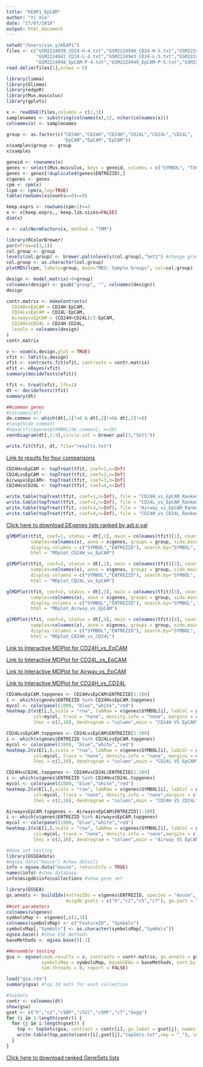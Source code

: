 ```yaml
---
title: "KEAP1_EpCAM"
author: "Yi Xie"
date: "27/07/2018"
output: html_document
---
```


```r
setwd("/Users/xie.y/KEAP1")
files <- c("GSM2224939_CD24-H-4.txt","GSM2224940_CD24-H-5.txt","GSM2224941_CD24-H-6.txt",
           "GSM2224942_CD24-L-4.txt","GSM2224943_CD24-L-5.txt","GSM2224944_CD24-L-6.txt",
           "GSM2224948_EpCAM-P-4.txt","GSM2224949_EpCAM-P-5.txt","GSM2224950_EpCAM-P-6.txt")
read.delim(files[1],nrows = 5)

library(limma)
library(Glimma)
library(edgeR)
library(Mus.musculus)
library(gplots)
```

```r
x <- readDGE(files,columns = c(1,3))
samplenames <- substring(colnames(x),12, nchar(colnames(x)))
colnames(x) <- samplenames

group <- as.factor(c("CD24H","CD24H","CD24H","CD24L","CD24L","CD24L",
                     "EpCAM","EpCAM","EpCAM"))
x$samples$group <- group
x$samples

geneid <- rownames(x)
genes <- select(Mus.musculus, keys = geneid, columns = c("SYMBOL", "TXCHROM","TXSTART","TXEND","GENENAME"), keytype = "ENTREZID")
genes <- genes[!duplicated(genes$ENTREZID),]
x$genes <- genes
cpm <- cpm(x)
lcpm <- cpm(x,log=TRUE)
table(rowSums(x$counts==0)==9)

keep.exprs <- rowSums(cpm>1)>=3
x <- x[keep.exprs,, keep.lib.sizes=FALSE]
dim(x)

x <- calcNormFactors(x, method = "TMM")

library(RColorBrewer)
par(mfrow=c(1,1))
col.group <- group
levels(col.group) <- brewer.pal(nlevels(col.group),"Set1") #change groupID to colorID
col.group <- as.character(col.group)
plotMDS(lcpm, labels=group, main="MDS: Sample Groups", col=col.group)

design <- model.matrix(~0+group)
colnames(design) <- gsub("group", "", colnames(design))
design
```

```r
contr.matrix <- makeContrasts(
  CD24HvsEpCAM = CD24H-EpCAM,
  CD24LvsEpCAM = CD24L-EpCAM,
  AirwayvsEpCAM = (CD24H+CD24L)/2-EpCAM,
  CD24HvsCD24L = CD24H-CD24L,
  levels = colnames(design)
)
contr.matrix
```

```r
v <- voom(x,design,plot = TRUE)
vfit <- lmFit(v,design)
vfit <- contrasts.fit(vfit, contrasts = contr.matrix)
efit <- eBayes(vfit)
summary(decideTests(efit))

tfit <- treat(vfit, lfc=1)
dt <- decideTests(tfit)
summary(dt)
```

```r
##common genes
#colnames(dt)
de.common <- which(dt[,1]!=0 & dt[,2]!=0& dt[,3]!=0)
#length(de.common)
#head(tfit$genes$SYMBOL[de.common], n=20)
vennDiagram(dt[,1:3],circle.col = brewer.pal(3,"Set1"))

write.fit(tfit, dt, file="results.txt")
```
[Link to results for four comparisons](./results.txt)



```r
CD24HvsEpCAM <- topTreat(tfit, coef=1,n=Inf)
CD24LvsEpCAM <- topTreat(tfit, coef=2,n=Inf)
AirwayvsEpCAM<- topTreat(tfit, coef=3,n=Inf)
CD24HvsCD24L <- topTreat(tfit, coef=4,n=Inf)
```

```r
write.table(topTreat(tfit, coef=1,n=Inf), file = "CD24H_vs_EpCAM_RankedResults.txt",sep = "\t",row.names = F)
write.table(topTreat(tfit, coef=2,n=Inf), file = "CD24L_vs_EpCAM_RankedResults.txt",sep = "\t",row.names = F)
write.table(topTreat(tfit, coef=3,n=Inf), file = "Airway_vs_EpCAM_RankedResults.txt",sep = "\t",row.names = F)
write.table(topTreat(tfit, coef=4,n=Inf), file = "CD24H_vs_CD24L_RankedResults.txt",sep = "\t",row.names = F)
```
[Click here to download DEgenes lists ranked by adj.p.val](./DEgenes_RankedResult.zip)


```r
glMDPlot(tfit, coef=1, status = dt[,1], main = colnames(tfit)[1], counts = x$counts,
         samples=colnames(x), anno = x$genes, groups = group, side.main ="ENTREZID", 
         display.columns = c("SYMBOL","ENTREZID"), search.by="SYMBOL", launch = F,
         html = "MDplot_CD24H_vs_EpCAM")

glMDPlot(tfit, coef=2, status = dt[,2], main = colnames(tfit)[2], counts = x$counts,
         samples=colnames(x), anno = x$genes, groups = group, side.main ="ENTREZID", 
         display.columns = c("SYMBOL","ENTREZID"), search.by="SYMBOL", launch = F,
         html = "MDplot_CD24L_vs_EpCAM")

glMDPlot(tfit, coef=3, status = dt[,3], main = colnames(tfit)[3], counts = x$counts,
         samples=colnames(x), anno = x$genes, groups = group, side.main ="ENTREZID", 
         display.columns = c("SYMBOL","ENTREZID"), search.by="SYMBOL", launch = F,
         html = "MDplot_Airway_vs_EpCAM")

glMDPlot(tfit, coef=4, status = dt[,4], main = colnames(tfit)[4], counts = x$counts,
         samples=colnames(x), anno = x$genes, groups = group, side.main ="ENTREZID", 
         display.columns = c("SYMBOL","ENTREZID"), search.by="SYMBOL", launch = F,
         html = "MDplot_CD24H_vs_CD24L")
```
[Link to Interactive MDPlot for CD24H_vs_EpCAM](./glimma-plots/MDplot_CD24H_vs_EpCAM.html)

[Link to Interactive MDPlot for CD24L_vs_EpCAM](./glimma-plots/MDplot_CD24L_vs_EpCAM.html)

[Link to Interactive MDPlot for Airway_vs_EpCAM](./glimma-plots/MDplot_Airway_vs_EpCAM.html)

[Link to Interactive MDPlot for CD24H_vs_CD24L](./glimma-plots/MDplot_CD24H_vs_CD24L.html)




```r
CD24HvsEpCAM.topgenes <- CD24HvsEpCAM$ENTREZID[1:100]
i <- which(v$genes$ENTREZID %in% CD24HvsEpCAM.topgenes)
mycol <- colorpanel(1000, "blue","white","red")
heatmap.2(v$E[i,],scale = "row", labRow = v$genes$SYMBOL[i], labCol = group,
          col=mycol, trace = "none", density.info = "none", margins = c(8,6),
          lhei = c(2,10), dendrogram = "column",main = "CD24H VS EpCAM")

CD24LvsEpCAM.topgenes <- CD24LvsEpCAM$ENTREZID[1:100]
i <- which(v$genes$ENTREZID %in% CD24LvsEpCAM.topgenes)
mycol <- colorpanel(1000, "blue","white","red")
heatmap.2(v$E[i,],scale = "row", labRow = v$genes$SYMBOL[i], labCol = group,
          col=mycol, trace = "none", density.info = "none", margins = c(8,6),
          lhei = c(2,10), dendrogram = "column",main = "CD24L VS EpCAM")

CD24HvsCD24L.topgenes <- CD24HvsCD24L$ENTREZID[1:100]
i <- which(v$genes$ENTREZID %in% CD24HvsCD24L.topgenes)
mycol <- colorpanel(1000, "blue","white","red")
heatmap.2(v$E[i,],scale = "row", labRow = v$genes$SYMBOL[i], labCol = group,
          col=mycol, trace = "none", density.info = "none",margins = c(8,6),
          lhei = c(2,10), dendrogram = "column",main = "CD24H VS CD24L")

AirwayvsEpCAM.topgenes <- AirwayvsEpCAM$ENTREZID[1:100]
i <- which(v$genes$ENTREZID %in% AirwayvsEpCAM.topgenes)
mycol <- colorpanel(1000, "blue","white","red")
heatmap.2(v$E[i,],scale = "row", labRow = v$genes$SYMBOL[i], labCol = group,
          col=mycol, trace = "none", density.info = "none",margins = c(8,6),
          lhei = c(2,10), dendrogram = "column",main = "Airway VS EpCAM")
```

```r
#Gene set testing
library(EGSEAdata)
#egsea.data("mouse") #show details
info = egsea.data("mouse", returnInfo = TRUE)
names(info) #show database
info$msigdb$info$collections #show gene set

library(EGSEA)
gs.annots <- buildIdx(entrezIDs = v$genes$ENTREZID, species = "mouse", 
                      msigdb.gsets = c("h","c2","c5","c7"), go.part = TRUE)
##set parameters
colnames(v$genes)
symbolsMap <- v$genes[,c(1,3)]
colnames(symbolsMap) <- c("FeatureID", "Symbols")
symbolsMap[,"Symbols"] <- as.character(symbolsMap[,"Symbols"])
egsea.base() #show GSE methods
baseMethods <- egsea.base()[-2]

##ensemble testing
gsa <- egsea(voom.results = v, contrasts = contr.matrix, gs.annots = gs.annots,
             symbolsMap = symbolsMap, baseGSEAs = baseMethods, sort.by = "med.rank",
             num.threads = 8, report = FALSE)
```

```r
load("gsa.rda")
summary(gsa) #top 10 sets for each collection

#topSets
contr <- colnames(dt)
show(gsa)
gset <- c("h","c2","c5BP","c5CC","c5MF","c7","kegg")
for (i in 1:length(contr)) {
  for (j in i:length(gset)) {
    top <- topSets(gsa, contrast = contr[i], gs.label = gset[j], names.only = FALSE, number = Inf, verbose = FALSE)
    write.table(top,paste(contr[i],gset[j],"topSets.txt",sep = "_"), sep = "\t", col.names = NA) 
  }
}
```
[Click here to download ranked GeneSets lists](./Ranked_GeneSets.zip)

